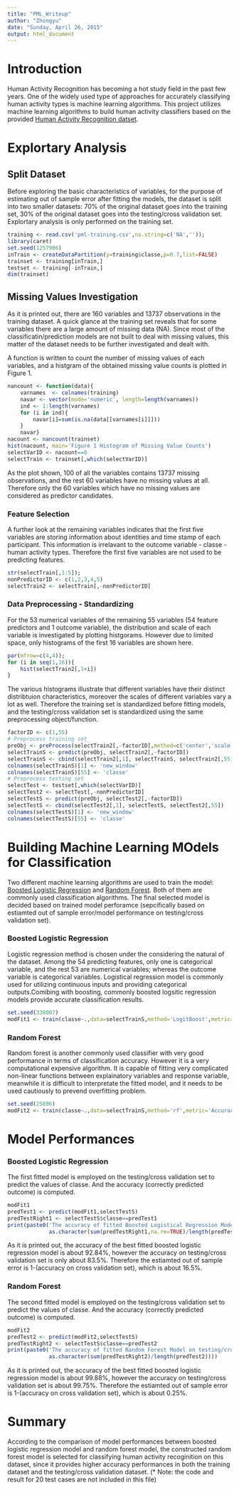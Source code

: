 ```yaml
---
title: "PML_Writeup"
author: "Zhongyu"
date: "Sunday, April 26, 2015"
output: html_document
---
```

# Introduction

Human Activity Recognition has becoming a hot study field in the past few years. One of the widely used type of approaches for accurately classifying human activity types is machine learning algorithms. This project utilizes machine learning algorithms to build human activity classifiers based on the provided [Human Activity Recognition datset](http://groupware.les.inf.puc-rio.br/har). 

# Explortary Analysis
## Split Dataset

Before exploring the basic characteristics of variables, for the purpose of estimating out of sample error after fitting the models, the dataset is split into two smaller datasets: 70% of the original dataset goes into the training set, 30% of the original dataset goes into the testing/cross validation set. Explortary analysis is only performed on the training set.
```r
training <- read.csv('pml-training.csv',na.string=c('NA',''));
library(caret)
set.seed(1257986)
inTrain <- createDataPartition(y=training$classe,p=0.7,list=FALSE)
trainset <- training[inTrain,]
testset <- training[-inTrain,]
dim(trainset)
```

## Missing Values Investigation 

As it is printed out, there are 160 variables and 13737 observations in the training dataset. A quick glance at the training set reveals that for some variables there are a large amount of missing data (NA). Since most of the classificatin/prediction models are not built to deal with missing values, this matter of the dataset needs to be further investigated and dealt with.

A function is written to count the number of missing values of each variables, and a histgram of the obtained missing value counts is plotted in Figure 1.
```r
nancount <- function(data){
    varnames  <- colnames(training)
    navar <- vector(mode='numeric', length=length(varnames))
    ind <- 1:length(varnames)
    for (i in ind){
        navar[i]=sum(is.na(data[[varnames[i]]]))
    }
    navar}
nacount <- nancount(trainset)
hist(nacount, main='Figure 1 Histogram of Missing Value Counts')
selectVarID <- nacount==0
selectTrain <- trainset[,which(selectVarID)]
```
As the plot shown, 100 of all the variables contains 13737 missing observations, and the rest 60 variables have no missing values at all. Therefore only the 60 variables which have no missing values are considered as predictor candidates.

### Feature Selection

A further look at the remaining variables indicates that the first five variables are storing information about identities and time stamp of each participant. This information is irrelavant to the outcome variable - classe - human activity types. Therefore the first five variables are not used to be predicting features.
```r
str(selectTrain[,1:5]);
nonPredictorID <- c(1,2,3,4,5)
selectTrain2 <- selectTrain[,-nonPredictorID]
```

### Data Preprocessing - Standardizing

For the 53 numerical variables of the remaining 55 variables (54 feature predictors and 1 outcome variable), the distribution and scale of each variable is investigated by plotting histgorams. However due to limited space, only histograms of the first 16 variables are shown here.
```r
par(mfrow=c(4,4));
for (i in seq(1,16)){
    hist(selectTrain2[,1+i])
}
```

The various histograms illustrate that different variables have their distinct distribtuion characteristics, moreover the scales of different variables vary a lot as well. Therefore the training set is standardized before fitting models, and the testing/cross validation set is standardized using the same preprocessing object/function.
```r
factorID <- c(1,55)
# Preprocess training set
preObj <- preProcess(selectTrain2[,-factorID],method=c('center','scale'))
selectTrainS <- predict(preObj, selectTrain2[,-factorID])
selectTrainS <- cbind(selectTrain2[,1], selectTrainS, selectTrain2[,55])
colnames(selectTrainS)[1] <- 'new_window'
colnames(selectTrainS)[55] <- 'classe'
# Preprocess testing set
selectTest <- testset[,which(selectVarID)]
selectTest2 <- selectTest[,-nonPredictorID]
selectTestS <- predict(preObj, selectTest2[,-factorID])
selectTestS <- cbind(selectTest2[,1], selectTestS, selectTest2[,55])
colnames(selectTestS)[1] <- 'new_window'
colnames(selectTestS)[55] <- 'classe'
```

# Building Machine Learning MOdels for Classification

Two different machine learning algorithms are used to train the model: [Boosted Logistic Regression](http://topepo.github.io/caret/Logistic_Regression.html) and [Random Forest](http://en.wikipedia.org/wiki/Random_forest). Both of them are commonly used classification algorithms. The final selected model is decided based on trained model perforamce (sepcifically based on estiamted out of sample error/model performance on testing/cross validation set).

### Boosted Logistic Regression

Logistic regression method is chosen under the considering the natural of the dataset. Among the 54 predicting features, only one is categorical variable, and the rest 53 are numerical variables; whereas the outcome variable is categorical variables. Logistical regression model is commonly used for utilizing continuous inputs and providing categorical outputs.Comibing with boosting, commonly boosted logsitic regression models provide accurate classification results.
```r
set.seed(338007)
modFit1 <- train(classe~.,data=selectTrainS,method='LogitBoost',metric='Accuracy')
```

### Random Forest

Random forest is another commonly used classifier with very good performance in terms of classification accuracy. However it is a very computational expensive algorithm. It is capable of fitting very complicated non-linear functions between explainatory variables and response variable, meanwhile it is difficult to interpretate the fitted model, and it needs to be used cautiously to prevend overfitting problem.
```r
set.seed(25896)
modFit2 <- train(classe~.,data=selectTrainS,method='rf',metric='Accuracy')
```

# Model Performances
### Boosted Logistic Regression

The first fitted model is employed on the testing/cross validation set to predict the values of classe. And the accuracy (correctly predicted outcome) is computed.
```r
modFit1
predTest1 <- predict(modFit1,selectTestS)
predTestRight1 <- selectTestS$classe==predTest1
print(paste0('The accuracy of fitted Boosted Logistical Regression Model on testing/cross validation set is:',
             as.character(sum(predTestRight1,na.rm=TRUE)/length(predTest1))))
```

As it is printed out, the accuracy of the best fitted boosted logistic regression model is about 92.84%, however the accuracy on testing/cross validation set is only about 83.5%. Therefore the estiamted out of sample error is 1-(accuracy on cross validation set), which is about 16.5%.

### Random Forest

The second fitted model is employed on the testing/cross validation set to predict the values of classe. And the accuracy (correctly predicted outcome) is computed.
```r
modFit2
predTest2 <- predict(modFit2,selectTestS)
predTestRight2 <- selectTestS$classe==predTest2
print(paste0('The accuracy of fitted Random Forest Model on testing/cross validation set is:',
             as.character(sum(predTestRight2)/length(predTest2))))
```

As it is printed out, the accuracy of the best fitted boosted logistic regression model is about 99.88%, however the accuracy on testing/cross validation set is about 99.75%. Therefore the estiamted out of sample error is 1-(accuracy on cross validation set), which is about 0.25%.

# Summary

According to the comparison of model performances between boosted logistic regression model and random forest model, the constructed random forest model is selected for classifying human activity recoginition on this dataset, since it provides higher accuracy performances in both the training dataset and the testing/cross validation dataset.
(* Note: the code and result for 20 test cases are not included in this file)
